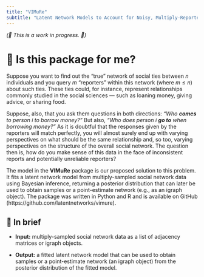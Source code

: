 ```yaml
---
title: "VIMuRe"
subtitle: "Latent Network Models to Account for Noisy, Multiply-Reported Social Network Data"
---
```


_(🚧 This is a work in progress. 🚧)_

# 📑 Is this package for me?

Suppose you want to find out the "true" network of social ties between $n$ individuals and you query $m$ "reporters" within this network (where $m \le n$) about such ties. These ties could, for instance, represent relationships commonly studied in the social sciences — such as loaning money, giving advice, or sharing food.

Suppose, also, that you ask them questions in both directions: _"Who **comes** to person $i$ to borrow money?"_ But also, _"Who does person $i$ **go to** when borrowing money?"_ As it is doubtful that the responses given by the reporters will match perfectly, you will almost surely end up with varying perspectives on what should be the same relationship and, so too, varying perspectives on the structure of the overall social network. The question then is, how do you make sense of this data in the face of inconsistent reports and potentially unreliable reporters?

The model in the **VIMuRe** package is our proposed solution to this problem. It fits a latent network model from multiply-sampled social network data using Bayesian inference, returning a posterior distribution that can later be used to obtain samples or a point-estimate network (e.g., as an igraph object). The package was written in Python and R and is available on GitHub (https://github.com/latentnetworks/vimure).

## 📝 In brief

- **Input:** multiply-sampled social network data as a list of adjacency matrices or igraph objects.

- **Output:** a fitted latent network model that can be used to obtain samples or a point-estimate network (an igraph object) from the posterior distribution of the fitted model.